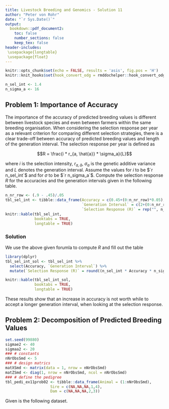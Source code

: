 ```yaml
---
title: Livestock Breeding and Genomics - Solution 11
author: "Peter von Rohr"
date: "`r Sys.Date()`"
output:
  bookdown::pdf_document2:
    toc: false
    number_sections: false
    keep_tex: false
header-includes:
 \usepackage{longtable}
 \usepackage{float}
---
```


```r
knitr::opts_chunk$set(echo = FALSE, results = 'asis', fig.pos = 'H')
knitr::knit_hooks$set(hook_convert_odg = rmddochelper::hook_convert_odg)
```


```r
n_sel_int <- 1.4
n_sigma_a <- 16
```

## Problem 1: Importance of Accuracy
The importance of the accuracy of predicted breeding values is different between livestock species and even between farmers within the same breeding organisation. When considering the selection response per year as a relevant criterion for comparing different selection strategies, there is a clear trade-off between accuracy of predicted breeding values and length of the generation interval. The selection response per year is defined as 

$$R = \frac{i * r_{a, \hat{a}} * \sigma_a}{L}$$

where $i$ is the selection intensity, $r_{a, \hat{a}}$, $\sigma_a$ is the genetic additive variance and $L$ denotes the generation interval. Assume the values for $i$ to be $`r n_sel_int`$ and for $\sigma$ to be $`r n_sigma_a`$. Compute the selection response $R$ for the accuracies and the generation intervals given in the following table.

```r
n_nr_row <- (.9 - .45)/.05
tbl_sel_int <- tibble::data_frame(Accuracy = c(0.45+(0:n_nr_row)*0.05),
                                  `Generation Interval` = c(2+(0:n_nr_row)*.5),
                                  `Selection Response (R)` = rep("", n_nr_row+1))
knitr::kable(tbl_sel_int,
             booktabs = TRUE, 
             longtable = TRUE)
```


### Solution
We use the above given forumla to compute $R$ and fill out the table

```r
library(dplyr)
tbl_sel_int_sol <- tbl_sel_int %>%
  select(Accuracy, `Generation Interval`) %>%
  mutate(`Selection Response (R)` = round((n_sel_int * Accuracy * n_sigma_a) / `Generation Interval`, digits = 2))

knitr::kable(tbl_sel_int_sol,
             booktabs = TRUE, 
             longtable = TRUE)
```

These results show that an increase in accuracy is not worth while to accept a longer generation interval, when looking at the selection response.


## Problem 2: Decomposition of Predicted Breeding Values
```r
set.seed(99880)
sigmae2 <- 40
sigmaa2 <- 20
### # constants
nNrObsSmd <- 5
### # design matrics
matXSmd <- matrix(data = 1, nrow = nNrObsSmd)
matZSmd <- diag(1, nrow = nNrObsSmd, ncol = nNrObsSmd)
### # define the pedigree
tbl_pedi_ex11prob02 <- tibble::data_frame(Animal = (1:nNrObsSmd),
                    Sire = c(NA,NA,NA,1,4),
                    Dam = c(NA,NA,NA,2,3))

```

Given is the following dataset. 




